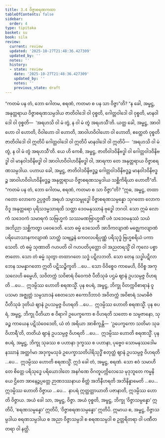 ```yaml
---
title: 3.4 ဝိဇ္ဇာစရဏကထာ
tableOfContents: false
sidebar:
  order: 4
type: tipitaka
basket: su
book: sila
review:
  current: review
  updated: '2025-10-27T21:48:36.427309'
  updated_by: ''
  notes: ''
  history:
  - state: review
    date: '2025-10-27T21:48:36.427309'
    updated_by: ''
    notes: ''
    previous_state: draft
---
```



<ReviewStatus review={frontmatter.review} showDetails={true} />

<HypothesisAnnotation frontmatter={frontmatter} />

<DynamicBreadcrumb />

<Division number="278" book="sila" e="ch" v="6" p="93">

<Paragraph number="385" book="sila">
“ကတမံ ပန တံ, ဘော ဂေါတမ, စရဏံ, ကတမာ စ ပန သာ ဝိဇ္ဇာ”တိ? “န ခေါ, အမ္ဗဋ္ဌ, အနုတ္တရာယ ဝိဇ္ဇာစရဏသမ္ပဒါယ ဇာတိဝါဒေါ ဝါ ဝုစ္စတိ, ဂေါတ္တဝါဒေါ ဝါ ဝုစ္စတိ, မာနဝါဒေါ ဝါ ဝုစ္စတိ—  ‘အရဟသိ ဝါ မံ တွံ, န ဝါ မံ တွံ အရဟသီ’တိ. ယတ္ထ ခေါ, အမ္ဗဋ္ဌ, အာဝါဟော ဝါ ဟောတိ, ဝိဝါဟော ဝါ ဟောတိ, အာဝါဟဝိဝါဟော ဝါ ဟောတိ, ဧတ္ထေတံ ဝုစ္စတိ ဇာတိဝါဒေါ ဝါ ဣတိပိ ဂေါတ္တဝါဒေါ ဝါ ဣတိပိ မာနဝါဒေါ ဝါ ဣတိပိ—  ‘အရဟသိ ဝါ မံ တွံ, န ဝါ မံ တွံ အရဟသီ’တိ. ယေ ဟိ ကေစိ, အမ္ဗဋ္ဌ, ဇာတိဝါဒဝိနိဗဒ္ဓါ ဝါ ဂေါတ္တဝါဒဝိနိဗဒ္ဓါ ဝါ မာနဝါဒဝိနိဗဒ္ဓါ ဝါ အာဝါဟဝိဝါဟဝိနိဗဒ္ဓါ ဝါ, အာရကာ တေ အနုတ္တရာယ ဝိဇ္ဇာစရဏသမ္ပဒါယ. ပဟာယ ခေါ, အမ္ဗဋ္ဌ, ဇာတိဝါဒဝိနိဗဒ္ဓဉ္စ ဂေါတ္တဝါဒဝိနိဗဒ္ဓဉ္စ မာနဝါဒဝိနိဗဒ္ဓဉ္စ အာဝါဟဝိဝါဟဝိနိဗဒ္ဓဉ္စ အနုတ္တရာယ ဝိဇ္ဇာစရဏသမ္ပဒါယ သစ္ဆိကိရိယာ ဟောတီ”တိ.
</Paragraph>

</Division>
<Division number="279" book="sila" e="ch" v="6" p="93">

<Paragraph number="386" book="sila">
“ကတမံ ပန တံ, ဘော ဂေါတမ, စရဏံ, ကတမာ စ သာ ဝိဇ္ဇာ”တိ? “ဣဓ, အမ္ဗဋ္ဌ, တထာဂတော လောကေ ဥပ္ပဇ္ဇတိ အရဟံ သမ္မာသမ္ဗုဒ္ဓေါ ဝိဇ္ဇာစရဏသမ္ပန္နော သုဂတော လောကဝိဒူ အနုတ္တရော ပုရိသဒမ္မသာရထိ သတ္ထာ ဒေဝမနုဿာနံ ဗုဒ္ဓေါ ဘဂဝါ. သော ဣမံ လောကံ သဒေဝကံ သမာရကံ သဗြဟ္မကံ သဿမဏဗြာဟ္မဏိံ ပဇံ သဒေဝမနုဿံ သယံ အဘိညာ သစ္ဆိကတွာ ပဝေဒေတိ. သော ဓမ္မံ ဒေသေတိ အာဒိကလျာဏံ မဇ္ဈေကလျာဏံ ပရိယောသာနကလျာဏံ သာတ္ထံ သဗျဉ္ဇနံ ကေဝလပရိပုဏ္ဏံ ပရိသုဒ္ဓံ ဗြဟ္မစရိယံ ပကာသေတိ. တံ ဓမ္မံ သုဏာတိ ဂဟပတိ ဝါ ဂဟပတိပုတ္တော ဝါ အညတရသ္မိံ ဝါ ကုလေ ပစ္စာဇာတော. သော တံ ဓမ္မံ သုတွာ တထာဂတေ သဒ္ဓံ ပဋိလဘတိ. သော တေန သဒ္ဓါပဋိလာဘေန သမန္နာဂတော ဣတိ ပဋိသဉ္စိက္ခတိ …ပေ…
</Paragraph>

<Paragraph number="387" book="sila">
သော ဝိဝိစ္စေဝ ကာမေဟိ, ဝိဝိစ္စ အကုသလေဟိ ဓမ္မေဟိ, သဝိတက္ကံ သဝိစာရံ ဝိဝေကဇံ ပီတိသုခံ ပဌမံ ဈာနံ ဥပသမ္ပဇ္ဇ ဝိဟရတိ …ပေ…  ဣဒမ္ပိဿ ဟောတိ စရဏသ္မိံ.
</Paragraph>

<Paragraph number="388" book="sila">
ပုန စပရံ, အမ္ဗဋ္ဌ, ဘိက္ခု ဝိတက္ကဝိစာရာနံ ဝူပသမာ အဇ္ဈတ္တံ သမ္ပသာဒနံ စေတသော ဧကောဒိဘာဝံ အဝိတက္ကံ အဝိစာရံ သမာဓိဇံ ပီတိသုခံ ဒုတိယံ ဈာနံ ဥပသမ္ပဇ္ဇ ဝိဟရတိ …ပေ…  ဣဒမ္ပိဿ ဟောတိ စရဏသ္မိံ.
</Paragraph>

<Paragraph number="389" book="sila">
ပုန စပရံ, အမ္ဗဋ္ဌ, ဘိက္ခု ပီတိယာ စ ဝိရာဂါ ဥပေက္ခကော စ ဝိဟရတိ သတော စ သမ္ပဇာနော, သုခဉ္စ ကာယေန ပဋိသံဝေဒေတိ, ယံ တံ အရိယာ အာစိက္ခန္တိ—  ‘ဥပေက္ခကော သတိမာ သုခဝိဟာရီ’တိ, တတိယံ ဈာနံ ဥပသမ္ပဇ္ဇ ဝိဟရတိ …ပေ…  ဣဒမ္ပိဿ ဟောတိ စရဏသ္မိံ.
</Paragraph>

<Paragraph number="390" book="sila">
ပုန စပရံ, အမ္ဗဋ္ဌ, ဘိက္ခု သုခဿ စ ပဟာနာ ဒုက္ခဿ စ ပဟာနာ, ပုဗ္ဗေဝ သောမနဿဒေါမနဿာနံ အတ္ထင်္ဂမာ အဒုက္ခမသုခံ ဥပေက္ခာသတိပါရိသုဒ္ဓိံ စတုတ္ထံ ဈာနံ ဥပသမ္ပဇ္ဇ ဝိဟရတိ …ပေ…  ဣဒမ္ပိဿ ဟောတိ စရဏသ္မိံ. ဣဒံ ခေါ တံ, အမ္ဗဋ္ဌ, စရဏံ.
</Paragraph>

<Paragraph number="391" book="sila">
သော ဧဝံ သမာဟိတေ စိတ္တေ ပရိသုဒ္ဓေ ပရိယောဒါတေ အနင်္ဂဏေ ဝိဂတူပက္ကိလေသေ မုဒုဘူတေ ကမ္မနိယေ ဌိတေ အာနေဉ္ဇပ္ပတ္တေ ဉာဏဒဿနာယ စိတ္တံ အဘိနီဟရတိ အဘိနိန္နာမေတိ …ပေ…  ဣဒမ္ပိဿ ဟောတိ ဝိဇ္ဇာယ …ပေ…  နာပရံ ဣတ္ထတ္တာယာတိ ပဇာနာတိ, ဣဒမ္ပိဿ ဟောတိ ဝိဇ္ဇာယ. အယံ ခေါ သာ, အမ္ဗဋ္ဌ, ဝိဇ္ဇာ.
</Paragraph>

<Paragraph number="392" book="sila">
အယံ ဝုစ္စတိ, အမ္ဗဋ္ဌ, ဘိက္ခု ‘ဝိဇ္ဇာသမ္ပန္နော’ ဣတိပိ, ‘စရဏသမ္ပန္နော’ ဣတိပိ, ‘ဝိဇ္ဇာစရဏသမ္ပန္နော’ ဣတိပိ. ဣမာယ စ, အမ္ဗဋ္ဌ, ဝိဇ္ဇာသမ္ပဒါယ စရဏသမ္ပဒါယ စ အညာ ဝိဇ္ဇာသမ္ပဒါ စ စရဏသမ္ပဒါ စ ဥတ္တရိတရာ ဝါ ပဏီတတရာ ဝါ နတ္ထိ.
</Paragraph>
</Division>